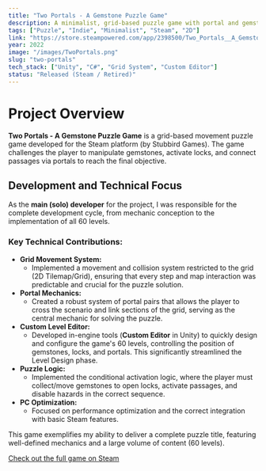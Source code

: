 ```yaml
---
title: "Two Portals - A Gemstone Puzzle Game"
description: A minimalist, grid-based puzzle game with portal and gemstone manipulation mechanics to solve 60 levels.
tags: ["Puzzle", "Indie", "Minimalist", "Steam", "2D"]
link: "https://store.steampowered.com/app/2398500/Two_Portals__A_Gemstone_Puzzle_Game/"
year: 2022
image: "/images/TwoPortals.png"
slug: "two-portals"
tech_stack: ["Unity", "C#", "Grid System", "Custom Editor"]
status: "Released (Steam / Retired)"
---
```


# Project Overview

**Two Portals - A Gemstone Puzzle Game** is a grid-based movement puzzle game developed for the Steam platform (by Stubbird Games). The game challenges the player to manipulate gemstones, activate locks, and connect passages via portals to reach the final objective.

## Development and Technical Focus

As the **main (solo) developer** for the project, I was responsible for the complete development cycle, from mechanic conception to the implementation of all 60 levels.

### Key Technical Contributions:

* **Grid Movement System:**
    * Implemented a movement and collision system restricted to the grid (2D Tilemap/Grid), ensuring that every step and map interaction was predictable and crucial for the puzzle solution.
* **Portal Mechanics:**
    * Created a robust system of portal pairs that allows the player to cross the scenario and link sections of the grid, serving as the central mechanic for solving the puzzle.
* **Custom Level Editor:**
    * Developed in-engine tools (**Custom Editor** in Unity) to quickly design and configure the game's 60 levels, controlling the position of gemstones, locks, and portals. This significantly streamlined the Level Design phase.
* **Puzzle Logic:**
    * Implemented the conditional activation logic, where the player must collect/move gemstones to open locks, activate passages, and disable hazards in the correct sequence.
* **PC Optimization:**
    * Focused on performance optimization and the correct integration with basic Steam features.

This game exemplifies my ability to deliver a complete puzzle title, featuring well-defined mechanics and a large volume of content (60 levels).

[Check out the full game on Steam](https://store.steampowered.com/app/2398500/Two_Portals__A_Gemstone_Puzzle_Game/)